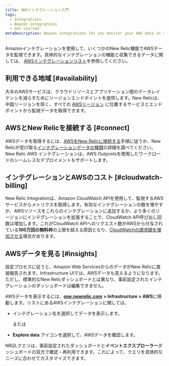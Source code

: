 ```yaml
---
title: AWSインテグレーション入門
tags:
  - Integrations
  - Amazon integrations
  - Get started
metaDescription: Amazon integrations let you monitor your AWS data in several New Relic features.
---
```


Amazonインテグレーションを使用して、いくつかのNew Relic機能でAWSデータを監視できます。具体的なインテグレーションの機能と収集できるデータに関しては、 [AWSインテグレーションリスト](/docs/integrations/amazon-integrations/)を参照してください。

## 利用できる地域 [#availability]

大半のAWSサービスは、クラウドリソースとアプリケーション間のデータレイテンシを減らすためにリージョンエンドポイントを提供します。New Relicは、中国リージョンを除く、すべての [AWSリージョン](http://docs.aws.amazon.com/general/latest/gr/rande.html) に位置するサービスとエンドポイントから監視データを取得できます。

## AWSとNew Relicを接続する [#connect]

AWSデータを取得するには、[AWSをNew Relicに接続する](/docs/infrastructure/amazon-integrations/getting-started/connect-aws-services-infrastructure)手順に従うか、New Relicが受け取る[インテグレーションデータの種類](/docs/infrastructure/integrations-getting-started/getting-started/understand-integration-data-data-types)の詳細を調べてください。New Relic AWS インテグレーションは、AWS Outpostsを使用したワークロードのシームレスなデプロイメントもサポートします。

## インテグレーションとAWSのコスト [#cloudwatch-billing]

New Relic Integrationは、Amazon CloudWatch APIを使用して、監視するAWSサービスからメトリクスを取得します。有効なインテグレーションの数を増やすか、AWSリソースをこれらのインテグレーションに追加するか、より多くのリージョンにインテグレーションを拡張することで、CloudWatch API呼び出し回数は増加します。これがCloudWatch APIへのリクエスト数がAWSから付与されている**100万回の無料枠**の上限を超える原因となり、[CloudWatchの請求額を増加させる](/docs/infrastructure/amazon-integrations/troubleshooting/cloudwatch-billing-increase)場合があります。

## AWSデータを見る [#insights]

設定プロセスに従うと、Amazon Web ServicesからのデータがNew Relicに直接報告されます。Infrastructure UIでは、AWSデータも見えるようになります。ただし、標準的なNew Relicダッシュボードとは異なり、事前設定されたインテグレーションのダッシュボードは編集できません。

AWSデータを表示するには、[**one.newrelic.com**](http://one.newrelic.com) **> Infrastructure > AWS**に移動します。リストにあるAWSインテグレーションに関しては、

* インテグレーション名を選択してデータを表示します。

  または

* **Explore data** <Icon name="fe-database"/>アイコンを選択して、AWSデータを確認します。

NRQLクエリは、事前設定されたダッシュボードと**イベントエクスプローラー**ダッシュボードの双方で確認・再利用できます。これによって、クエリを具体的なニーズに合わせてカスタマイズできます。
